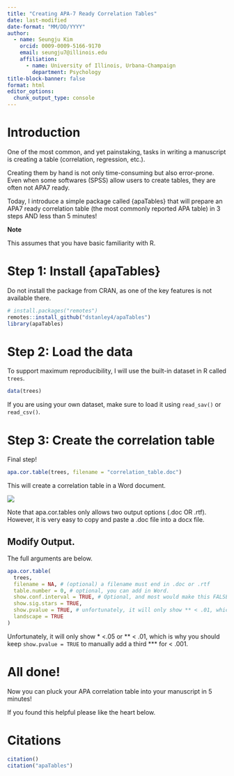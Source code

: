 ```yaml
---
title: "Creating APA-7 Ready Correlation Tables"
date: last-modified
date-format: "MM/DD/YYYY"
author:
  - name: Seungju Kim
    orcid: 0009-0009-5166-9170
    email: seungju7@illinois.edu
    affiliation: 
      - name: University of Illinois, Urbana-Champaign
        department: Psychology
title-block-banner: false
format: html
editor_options: 
  chunk_output_type: console
---
```


# Introduction

One of the most common, and yet painstaking, tasks in writing a manuscript is creating a table (correlation, regression, etc.).

Creating them by hand is not only time-consuming but also error-prone. Even when some softwares (SPSS) allow users to create tables, they are often not APA7 ready.

Today, I introduce a simple package called {apaTables} that will prepare an APA7 ready correlation table (the most commonly reported APA table) in 3 steps AND less than 5 minutes!

**Note**

This assumes that you have basic familiarity with R.

# Step 1: Install {apaTables}

Do not install the package from CRAN, as one of the key features is not available there.

```r
# install.packages("remotes")
remotes::install_github("dstanley4/apaTables")
library(apaTables)
```

# Step 2: Load the data

To support maximum reproducibility, I will use the built-in dataset in R called `trees`.

```r
data(trees)
```

::: callout-tip
If you are using your own dataset, make sure to load it using `read_sav()` or `read_csv()`.
:::

# Step 3: Create the correlation table

Final step!

```r
apa.cor.table(trees, filename = "correlation_table.doc")
```

This will create a correlation table in a Word document.

![](word_doc_cor.png)

::: callout-warning
Note that apa.cor.tables only allows two output options (.doc OR .rtf). However, it is very easy to copy and paste a .doc file into a docx file.
:::

## Modify Output.

The full arguments are below.

```r
apa.cor.table(
  trees,
  filename = NA, # (optional) a filename must end in .doc or .rtf
  table.number = 0, # optional, you can add in Word.
  show.conf.interval = TRUE, # Optional, and most would make this FALSE.
  show.sig.stars = TRUE,
  show.pvalue = TRUE, # unfortunately, it will only show ** < .01, which is why you should keep this TRUE to add a third *** for < .001.
  landscape = TRUE
)
```

::: callout-important
Unfortunately, it will only show \* \<.05 or \*\* \< .01, which is why you should keep `show.pvalue = TRUE` to manually add a third \*\*\* for \< .001.
:::

# All done!

Now you can pluck your APA correlation table into your manuscript in 5 minutes!

If you found this helpful please like the heart below.

# Citations

```r
citation()
citation("apaTables")
```
